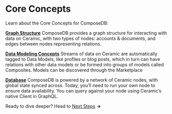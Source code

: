 # Core Concepts
Learn about the Core Concepts for ComposeDB:

**[Graph Structure](./graph-structure)**
ComposeDB provides a graph structure for interacting with data on Ceramic, with two types of nodes: accounts & documents, and edges between nodes representing relations.

**[Data Modeling Concepts](./data-modeling-concepts.mdx)**
Streams of data on Ceramic are automatically tagged to Data Models, like profiles or blog posts, which in turn can have relations with other data models or be formed into groups of models called Composites. Models can be discovered through the Marketplace

**[Database](./database.mdx)**
ComposeDB is powered by a network of Ceramic nodes, with global state synced across. Today, you’ll need to run your own node to ensure data availability. You can query against your node using Ceramic’s native Client in GraphQL.

Ready to dive deeper? Head to [Next Steps](./next-steps) **→**